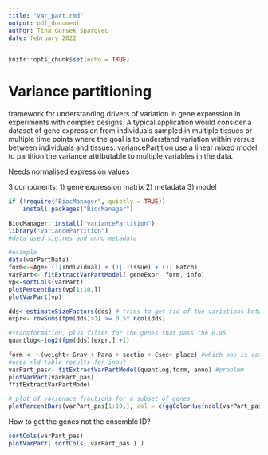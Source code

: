 ```yaml
---
title: "Var_part.rmd"
output: pdf_document
author: Tina Gorsek Sparovec
date: february 2022
---
```


```r
knitr::opts_chunk$set(echo = TRUE)
```
# Variance partitioning 

framework for understanding drivers of variation
in gene expression in experiments with complex designs. A
typical application would consider a dataset of gene expression from individuals
sampled in multiple tissues or multiple time points where the goal is to understand variation within versus between individuals and tissues. variancePartition
use a linear mixed model to partition the variance attributable to multiple variables in the data. 


Needs normalised expression values

3 components:
1) gene expression matrix
2) metadata
3) model
```r
if (!require("BiocManager", quietly = TRUE))
    install.packages("BiocManager")

BiocManager::install("variancePartition")
library("variancePartition")
#data used sig.res and anno metadata
```

```r
#example
data(varPartData)
form<-~Age+ (1|Individual) + (1| Tissue) + (1| Batch)
varPart<- fitExtractVarPartModel( geneExpr, form, info)
vp<-sortCols(varPart)
plotPercentBars(vp[1:10,])
plotVarPart(vp)
```

```r
dds<-estimateSizeFactors(dds) # tries to get rid of the variations between samples
expr<- rowSums(fpm(dds)>1) >= 0.5* ncol(dds)

#transformation, plus filter for the genes that pass the 0.05
quantlog<-log2(fpm(dds)[expr,] +1)

form <- ~(weight+ Grav + Para + sectio + Csec+ place) #which one is categorical, fixed or continuous
#uses rld table results for input
varPart_pas<- fitExtractVarPartModel(quantlog,form, anno) #problem
plotVarPart(varPart_pas)
?fitExtractVarPartModel
```
```r
# plot of varienace fractions for a subset of genes
plotPercentBars(varPart_pas[1:10,], col = c(ggColorHue(ncol(varPart_pas) - 1), "grey85"))

```
How to get the genes not the ensemble ID? 

```r
sortCols(varPart_pas)
plotVarPart( sortCols( varPart_pas ) )
```



